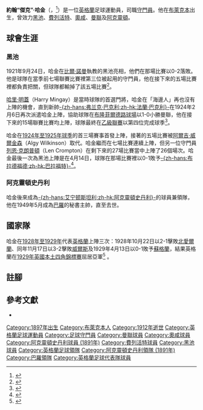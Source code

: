 {{noteTA
|G1=football
|T=zh-hans:杰克·哈金;zh-hk:積·哈金;zh-tw:傑克·哈金;
|1=zh-hans:杰克;zh-hk:積;zh-tw:傑克;
|2=zh-hans:约翰;zh-hk:莊;zh-tw:約翰;
|3=zh-hans:布莱克本;zh-hk:布力般;zh-tw:布萊克本;
|4=zh-hans:布莱克浦;zh-hk:黑池
|5=zh-hans:弗利特伍德;zh-hk:費列活特
|6=zh-hans:奥尔德姆;zh-hk:奧咸
|7=zh-hans:艾宁顿斯坦利;zh-hk:阿克靈頓史丹利
|8=zh-hans:主教练;zh-hk:領隊
}}

{{Infobox football biography
|     playername = 傑克·哈金
|          image = 
|       fullname = 約翰·哈金
|    dateofbirth = {{birth date|1897|12|22|df=y}}
|    cityofbirth = [[布萊克本|布萊克本]]
| countryofbirth = [[英格蘭|英格蘭]]
|    dateofdeath = {{death date and age|1955|5|31|1897|12|23|df=y}}
|    cityofdeath = [[巴羅因弗內斯|巴羅因弗內斯]]
| countryofdeath = [[英格蘭|英格蘭]]
|         height = 
|       position = [[守門員_(足球)|守門員]]
|    youthyears1 = |youthclubs1 = 格里姆肖公園合作社
|    youthyears2 = |youthclubs2 = 
|         years1 = 1921–1925 |clubs1 = [[黑池足球會|黑池]]                          |caps1 = 32  |goals1 = 0
|         years2 = 1925–1926 |clubs2 = [[弗利特伍德鎮足球俱樂部|費列活特]]                          |caps2 = ?   |goals2 = ?
|         years3 = 1926–1933 |clubs3 = [[奧爾德姆足球俱樂部|奧咸]]              |caps3 = 223 |goals3 = 0
|         years4 = 1933–1935 |clubs4 = [[曼徹斯特聯足球俱樂部|曼聯]]          |caps4 = 32  |goals4 = 0
|         years5 = 1935–1936 |clubs5 = [[艾寧頓斯坦利足球俱樂部_(1891年)|阿克靈頓史丹利]] |caps5 = 17  |goals5 = 0
| nationalyears1 = 1928–1929 |nationalteam1 = [[英格蘭足球代表隊|英格蘭]] |nationalcaps1 = 3 |nationalgoals1 = 0
|  manageryears1 = 1935–1936 |managerclubs1 = [[艾寧頓斯坦利足球俱樂部_(1891年)|阿克靈頓史丹利]]
|  manageryears2 = 1949–1955 |managerclubs2 = [[巴羅足球俱樂部|巴羅]]
}}

'''約翰“傑克”·哈金'''（{{lang-en|Jack Hacking}}，{{bd|1897年|12月22日|1955年|5月31日}}<ref>{{en}}{{cite web|title=England's Players - Hacking to Hurst|url=http://www.englandfootballonline.com/TeamPlyrs/Plyr_H.html|publisher=England Football Online|accessdate=2012-07-10|archive-date=2020-02-22|archive-url=https://web.archive.org/web/20200222024909/http://englandfootballonline.com/TeamPlyrs/Plyr_H.html|dead-url=no}}</ref>）是一位[[英格蘭|英格蘭]]足球運動員，司職[[守門員_(足球)|守門員]]。他在[[布萊克本|布萊克本]]出生，曾效力[[黑池足球會|黑池]]、[[弗利特伍德鎮足球俱樂部|費列活特]]、[[奧爾德姆足球俱樂部|奧咸]]、[[曼徹斯特聯足球俱樂部|曼聯]]及[[艾寧頓斯坦利足球俱樂部_(1891年)|阿克靈頓]]。

== 球會生涯 ==

=== 黑池 ===

1921年9月24日，哈金在[[比爾·諾曼|比爾·諾曼]]執教的黑池亮相，他們在那場比賽以0-2落敗。他是球隊在當季前七場聯賽比賽裡第三位被起用的守門員，他在接下來的五場比賽裡都負責把關，但球隊都輸掉了該五場比賽<ref>{{harvnb|Calley|1992|p=218}}</ref>。

[[哈里·明蓋|哈里·明蓋]]（Harry Mingay）是當時球隊的首選門將，哈金在「海邊人」再也沒有上陣的機會，直到新帥[[法蘭·巴克利|-{zh-hans:弗兰克·巴克利;zh-hk:法蘭·巴克利}-]]在1924年2月6日再次派遣哈金上陣，協助球隊在[[布隆菲爾德路球場|布隆菲爾德路球場]]以1-0小勝曼聯，他在接下來的15場聯賽比賽均上陣，球隊最終在[[英格蘭足球乙級聯賽_(1982年-2004年)|乙級聯賽]]以第四位完成球季<ref>{{harvnb|Calley|1992|p=222}}</ref>。

哈金在[[黑池1924年至1925年球季|1924年至1925年球季]]的首三場賽事首發上陣，接著的五場比賽被[[阿爾吉·威爾金森|阿爾吉·威爾金森]]（Algy Wilkinson）取代。哈金繼而在七場比賽連續上陣，但另一位守門員[[列恩·克朗普頓|列恩·克朗普頓]]（Len Crompton）在剩下來的27場比賽當中上陣了26個場次。哈金最後一次為黑池上陣是在4月14日，球隊在那場比賽裡以0-1敗予[[布拉德福德城足球俱樂部|-{zh-hans:布拉德福德;zh-hk:巴拉福特}-]]<ref>{{harvnb|Calley|1992|p=224}}</ref>。

=== 阿克靈頓史丹利 ===

哈金後來成為[[艾寧頓斯坦利足球俱樂部_(1891年)|-{zh-hans:艾宁顿斯坦利;zh-hk:阿克靈頓史丹利}-]]的球員兼領隊，他在1949年5月成為[[巴羅足球俱樂部|巴羅]]的秘書主帥，直至去世。

== 國家隊 ==

哈金在[[1928年至1929年英格蘭足球|1928年至1929年]]代表[[英格蘭足球代表隊|英格蘭]]上陣三次：1928年10月22日以2-1擊敗[[北愛爾蘭足球代表隊|北愛爾蘭]]、同年11月17日以3-2擊敗[[威爾斯足球代表隊|威爾斯]]及1929年4月13日以0-1敗予[[蘇格蘭足球代表隊|蘇格蘭]]，結果英格蘭在[[1929年英國本土四角錦標賽|1929年英國本土四角錦標賽]]屈居亞軍<ref>{{en}}{{cite web|title=British Home Championship 1928/1929|url=http://www.footballdatabase.eu/football.competition.british-home-championship.international.1928-1929...en.html|publisher=Football Database|accessdate=2012-07-10|archive-date=2016-03-09|archive-url=https://web.archive.org/web/20160309191242/http://www.footballdatabase.eu/football.competition.british-home-championship.international.1928-1929...en.html|dead-url=no}}</ref> 。

== 註腳 ==
{{reflist}}

== 參考文獻 ==
{{refbegin}}

*{{en}}{{Citation
|last=Calley
|first=Roy
|title=''Blackpool : a complete record 1887-1992''
|year=1992
|publisher=Breedon Books
|location=Derby
|isbn=187362607X
}}

{{refend}}

{{巴羅領隊}}

{{DEFAULTSORT:Hacking, Jack}}
[[Category:1897年出生|Category:1897年出生]]
[[Category:布萊克本人|Category:布萊克本人]]
[[Category:1912年逝世|Category:1912年逝世]]
[[Category:英格蘭足球運動員|Category:英格蘭足球運動員]]
[[Category:足球守門員|Category:足球守門員]]
[[Category:曼聯球員|Category:曼聯球員]]
[[Category:奧咸球員|Category:奧咸球員]]
[[Category:阿克靈頓史丹利球員_(1891年)|Category:阿克靈頓史丹利球員 (1891年)]]
[[Category:費列活特球員|Category:費列活特球員]]
[[Category:黑池球員|Category:黑池球員]]
[[Category:英格蘭足球領隊|Category:英格蘭足球領隊]]
[[Category:阿克靈頓史丹利領隊_(1891年)|Category:阿克靈頓史丹利領隊 (1891年)]]
[[Category:巴羅領隊|Category:巴羅領隊]]
[[Category:英格蘭足球代表隊球員|Category:英格蘭足球代表隊球員]]